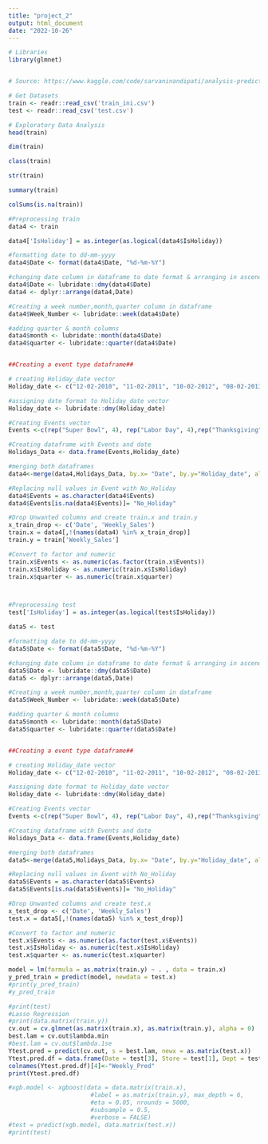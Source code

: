 ```yaml
---
title: "project_2"
output: html_document
date: "2022-10-26"
---
```


```r
# Libraries
library(glmnet)


# Source: https://www.kaggle.com/code/sarvaninandipati/analysis-prediction-of-walmart-sales-using-r/notebook
```

```r
# Get Datasets
train <- readr::read_csv('train_ini.csv')
test <- readr::read_csv('test.csv')
```
```r
# Exploratory Data Analysis
head(train)

dim(train)

class(train)

str(train)

summary(train)

colSums(is.na(train))

```

```r
#Preprocessing train
data4 <- train

data4['IsHoliday'] = as.integer(as.logical(data4$IsHoliday))

#formatting date to dd-mm-yyyy
data4$Date <- format(data4$Date, "%d-%m-%Y")

#changing date column in dataframe to date format & arranging in ascending order as per dates
data4$Date <- lubridate::dmy(data4$Date)
data4 <- dplyr::arrange(data4,Date)

#Creating a week number,month,quarter column in dataframe
data4$Week_Number <- lubridate::week(data4$Date)

#adding quarter & month columns
data4$month <- lubridate::month(data4$Date)
data4$quarter <- lubridate::quarter(data4$Date)


##Creating a event type dataframe##

# creating Holiday_date vector
Holiday_date <- c("12-02-2010", "11-02-2011", "10-02-2012", "08-02-2013","10-09-2010", "09-09-2011", "07-09-2012", "06-09-2013","26-11-2010", "25-11-2011", "23-11-2012", "29-11-2013","31-12-2010", "30-12-2011", "28-12-2012", "27-12-2013")

#assigning date format to Holiday_date vector
Holiday_date <- lubridate::dmy(Holiday_date)

#Creating Events vector
Events <-c(rep("Super Bowl", 4), rep("Labor Day", 4),rep("Thanksgiving", 4), rep("Christmas", 4))

#Creating dataframe with Events and date
Holidays_Data <- data.frame(Events,Holiday_date)

#merging both dataframes
data4<-merge(data4,Holidays_Data, by.x= "Date", by.y="Holiday_date", all.x = TRUE)

#Replacing null values in Event with No_Holiday
data4$Events = as.character(data4$Events)
data4$Events[is.na(data4$Events)]= "No_Holiday"

#Drop Unwanted columns and create train.x and train.y
x_train_drop <- c('Date', 'Weekly_Sales')
train.x = data4[,!(names(data4) %in% x_train_drop)]
train.y = train['Weekly_Sales']

#Convert to factor and numeric
train.x$Events <- as.numeric(as.factor(train.x$Events))
train.x$IsHoliday <- as.numeric(train.x$IsHoliday)
train.x$quarter <- as.numeric(train.x$quarter)



#Preprocessing test
test['IsHoliday'] = as.integer(as.logical(test$IsHoliday))

data5 <- test

#formatting date to dd-mm-yyyy
data5$Date <- format(data5$Date, "%d-%m-%Y")

#changing date column in dataframe to date format & arranging in ascending order as per dates
data5$Date <- lubridate::dmy(data5$Date)
data5 <- dplyr::arrange(data5,Date)

#Creating a week number,month,quarter column in dataframe
data5$Week_Number <- lubridate::week(data5$Date)

#adding quarter & month columns
data5$month <- lubridate::month(data5$Date)
data5$quarter <- lubridate::quarter(data5$Date)


##Creating a event type dataframe##

# creating Holiday_date vector
Holiday_date <- c("12-02-2010", "11-02-2011", "10-02-2012", "08-02-2013","10-09-2010", "09-09-2011", "07-09-2012", "06-09-2013","26-11-2010", "25-11-2011", "23-11-2012", "29-11-2013","31-12-2010", "30-12-2011", "28-12-2012", "27-12-2013")

#assigning date format to Holiday_date vector
Holiday_date <- lubridate::dmy(Holiday_date)

#Creating Events vector
Events <-c(rep("Super Bowl", 4), rep("Labor Day", 4),rep("Thanksgiving", 4), rep("Christmas", 4))

#Creating dataframe with Events and date
Holidays_Data <- data.frame(Events,Holiday_date)

#merging both dataframes
data5<-merge(data5,Holidays_Data, by.x= "Date", by.y="Holiday_date", all.x = TRUE)

#Replacing null values in Event with No_Holiday
data5$Events = as.character(data5$Events)
data5$Events[is.na(data5$Events)]= "No_Holiday"

#Drop Unwanted columns and create test.x
x_test_drop <- c('Date', 'Weekly_Sales')
test.x = data5[,!(names(data5) %in% x_test_drop)]

#Convert to factor and numeric
test.x$Events <- as.numeric(as.factor(test.x$Events))
test.x$IsHoliday <- as.numeric(test.x$IsHoliday)
test.x$quarter <- as.numeric(test.x$quarter)

```


```r
model = lm(formula = as.matrix(train.y) ~ . , data = train.x)
y_pred_train = predict(model, newdata = test.x)
#print(y_pred_train)
#y_pred_train
```

```r
#print(test)
#Lasso Regression
#print(data.matrix(train.y))
cv.out = cv.glmnet(as.matrix(train.x), as.matrix(train.y), alpha = 0)
best.lam = cv.out$lambda.min
#best.lam = cv.out$lambda.1se
Ytest.pred = predict(cv.out, s = best.lam, newx = as.matrix(test.x))
Ytest.pred.df = data.frame(Date = test[3], Store = test[1], Dept = test[2], Weekly_Pred = Ytest.pred)
colnames(Ytest.pred.df)[4]<-"Weekly_Pred"
print(Ytest.pred.df)
```

```r
#xgb.model <- xgboost(data = data.matrix(train.x), 
                       #label = as.matrix(train.y), max_depth = 6,
                       #eta = 0.05, nrounds = 5000,
                       #subsample = 0.5,
                       #verbose = FALSE)
#test = predict(xgb.model, data.matrix(test.x))
#print(test)
```

